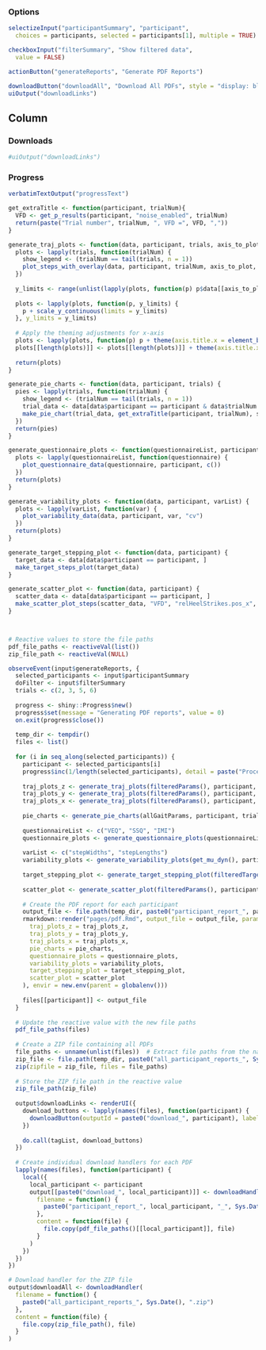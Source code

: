 ### Options

```r
selectizeInput("participantSummary", "participant",
  choices = participants, selected = participants[1], multiple = TRUE)

checkboxInput("filterSummary", "Show filtered data",
  value = FALSE)

actionButton("generateReports", "Generate PDF Reports")

downloadButton("downloadAll", "Download All PDFs", style = "display: block; margin-top: 20px; height: 40px; width: 300px;")
uiOutput("downloadLinks")
```

Column
--------------------------------------------

### Downloads
```r
#uiOutput("downloadLinks")
```
### Progress
```r
verbatimTextOutput("progressText")
```

```r
get_extraTitle <- function(participant, trialNum){
  VFD <- get_p_results(participant, "noise_enabled", trialNum)
  return(paste("Trial number", trialNum, ", VFD =", VFD, ","))
}

generate_traj_plots <- function(data, participant, trials, axis_to_plot, doFilter) {
  plots <- lapply(trials, function(trialNum) {
    show_legend <- (trialNum == tail(trials, n = 1))
    plot_steps_with_overlay(data, participant, trialNum, axis_to_plot, doFilter, show_legend = show_legend, extraTitle = get_extraTitle(participant, trialNum))
  })
  
  y_limits <- range(unlist(lapply(plots, function(p) p$data[[axis_to_plot]])))
  
  plots <- lapply(plots, function(p, y_limits) {
    p + scale_y_continuous(limits = y_limits)
  }, y_limits = y_limits)
  
  # Apply the theming adjustments for x-axis
  plots <- lapply(plots, function(p) p + theme(axis.title.x = element_blank(), axis.text.x = element_blank(), axis.ticks.x = element_blank()))
  plots[[length(plots)]] <- plots[[length(plots)]] + theme(axis.title.x = element_text(), axis.text.x = element_text(), axis.ticks.x = element_line())
  
  return(plots)
}

generate_pie_charts <- function(data, participant, trials) {
  pies <- lapply(trials, function(trialNum) {
    show_legend <- (trialNum == tail(trials, n = 1))
    trial_data <- data[data$participant == participant & data$trialNum == trialNum, ]
    make_pie_chart(trial_data, get_extraTitle(participant, trialNum), show_legend)
  })
  return(pies)
}

generate_questionnaire_plots <- function(questionnaireList, participant) {
  plots <- lapply(questionnaireList, function(questionnaire) {
    plot_questionnaire_data(questionnaire, participant, c())
  })
  return(plots)
}

generate_variability_plots <- function(data, participant, varList) {
  plots <- lapply(varList, function(var) {
    plot_variability_data(data, participant, var, "cv")
  })
  return(plots)
}

generate_target_stepping_plot <- function(data, participant) {
  target_data <- data[data$participant == participant, ]
  make_target_steps_plot(target_data)
}

generate_scatter_plot <- function(data, participant) {
  scatter_data <- data[data$participant == participant, ]
  make_scatter_plot_steps(scatter_data, "VFD", "relHeelStrikes.pos_x", "relHeelStrikes.actual_pos_z")
}



# Reactive values to store the file paths
pdf_file_paths <- reactiveVal(list())
zip_file_path <- reactiveVal(NULL)

observeEvent(input$generateReports, {
  selected_participants <- input$participantSummary
  doFilter <- input$filterSummary
  trials <- c(2, 3, 5, 6)
  
  progress <- shiny::Progress$new()
  progress$set(message = "Generating PDF reports", value = 0)
  on.exit(progress$close())
  
  temp_dir <- tempdir()
  files <- list()
  
  for (i in seq_along(selected_participants)) {
    participant <- selected_participants[i]
    progress$inc(1/length(selected_participants), detail = paste("Processing participant:", participant))
    
    traj_plots_z <- generate_traj_plots(filteredParams(), participant, trials, axis_to_plot = "pos_z", doFilter)
    traj_plots_y <- generate_traj_plots(filteredParams(), participant, trials, axis_to_plot = "pos_y", doFilter)
    traj_plots_x <- generate_traj_plots(filteredParams(), participant, trials, axis_to_plot = "pos_x", doFilter)
    
    pie_charts <- generate_pie_charts(allGaitParams, participant, trials)
    
    questionnaireList <- c("VEQ", "SSQ", "IMI")
    questionnaire_plots <- generate_questionnaire_plots(questionnaireList, participant)
    
    varList <- c("stepWidths", "stepLengths")
    variability_plots <- generate_variability_plots(get_mu_dyn(), participant, varList)
    
    target_stepping_plot <- generate_target_stepping_plot(filteredTargetParams(), participant)
    
    scatter_plot <- generate_scatter_plot(filteredParams(), participant)
    
    # Create the PDF report for each participant
    output_file <- file.path(temp_dir, paste0("participant_report_", participant, "_", Sys.Date(), ".pdf"))
    rmarkdown::render("pages/pdf.Rmd", output_file = output_file, params = list(
      traj_plots_z = traj_plots_z,
      traj_plots_y = traj_plots_y,
      traj_plots_x = traj_plots_x,
      pie_charts = pie_charts,
      questionnaire_plots = questionnaire_plots,
      variability_plots = variability_plots,
      target_stepping_plot = target_stepping_plot,
      scatter_plot = scatter_plot
    ), envir = new.env(parent = globalenv()))
    
    files[[participant]] <- output_file
  }
  
  # Update the reactive value with the new file paths
  pdf_file_paths(files)
  
  # Create a ZIP file containing all PDFs
  file_paths <- unname(unlist(files))  # Extract file paths from the named list
  zip_file <- file.path(temp_dir, paste0("all_participant_reports_", Sys.Date(), ".zip"))
  zip(zipfile = zip_file, files = file_paths)
  
  # Store the ZIP file path in the reactive value
  zip_file_path(zip_file)
  
  output$downloadLinks <- renderUI({
    download_buttons <- lapply(names(files), function(participant) {
      downloadButton(outputId = paste0("download_", participant), label = paste("Download PDF for participant", participant), style = "display: block; margin-bottom: 10px; height: 40px; width: 300px;")
    })
    
    do.call(tagList, download_buttons)
  })
  
  # Create individual download handlers for each PDF
  lapply(names(files), function(participant) {
    local({
      local_participant <- participant
      output[[paste0("download_", local_participant)]] <- downloadHandler(
        filename = function() {
          paste0("participant_report_", local_participant, "_", Sys.Date(), ".pdf")
        },
        content = function(file) {
          file.copy(pdf_file_paths()[[local_participant]], file)
        }
      )
    })
  })
})

# Download handler for the ZIP file
output$downloadAll <- downloadHandler(
  filename = function() {
    paste0("all_participant_reports_", Sys.Date(), ".zip")
  },
  content = function(file) {
    file.copy(zip_file_path(), file)
  }
)
```